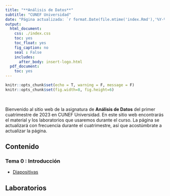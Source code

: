 ```yaml
---
title: "**Análisis de Datos**"
subtitle: "CUNEF Universidad"
date: "Página actualizada: `r format.Date(file.mtime('index.Rmd'),'%Y-%m-%d')`"
output:
  html_document:
    css: ./index.css
    toc: yes
    toc_float: yes
    fig_caption: no
    seal : False
    includes:
      after_body: insert-logo.html
  pdf_document:
    toc: yes
---
```



<div class="title-logo"></div>

```r
knitr::opts_chunk$set(echo = T, warning = F, message = F)
knitr::opts_chunk$set(fig.width=8, fig.height=6) 
```

<br />

Bienvenido al sitio web de la asignatura de **Análisis de Datos** del primer cuatrimestre de 2023 en CUNEF Universidad. En este sitio web encontrarás el material y los laboratorios que usaremos durante el curso. La página se actualizará con frecuencia durante el cuatrimestre, así que acostúmbrate a actualizar la página.

## **Contenido**

### Tema 0 : Introducción
  - [Diapositivas](./tema0/tema0.html)

<!-- 

### Tema 1 : Programación en R
  - [Diapositivas](./tema1/tema1.html)
  
### Tema 2 : Análisis Exploratorio de los Datos
- 2.1: Visualización de datos
  - [Diapositivas](./tema2/tema2-1.html)
    
- 2.2: Transformación de datos
  - [Diapositivas](./tema2/tema2-2.html)

- 2.3: Análisis Exploratorio de datos
  - [Diapositivas](./tema2/tema2-3.html)
  
### Tema 3 : Data Wrangling
  - 3.1: Importación de datos
    - [Diapositivas](./tema3/tema3-1.html)
    
  - 3.2: Organización de datos
    - [Diapositivas](./tema3/tema3-2.html)
    
  - 3.3: Transformación de datos
    - [Diapositivas](./tema3/tema3-3.html)
    
### Tema 4 : Modelización
  - [Diapositivas](./tema4/tema4.html)
  
### Tema 5 : Comunicación de Resultados
  - [Diapositivas](./tema5/tema5.html)

--> 

## **Laboratorios**

<!-- 
### Lab 01 - Programación en R 
  - [Ejercicios](./labs/lab1.html)
    
### Lab 02 - Visualización 
  - [Ejercicios](./labs/lab2.html)
    
### Lab 03 - Transformación
  - [Ejercicios](./labs/lab3.html)
  
### Lab 04 - Importación
  - [Ejercicios](./labs/lab4.html)
  
### Lab 05 - Data Wrangling
  - [Ejercicios](./labs/lab5.html)
  
### Lab 06 - Strings, Factores y Fechas
  - [Ejercicios](./labs/lab6.html)
  
### Lab 07 - Modelos
  - [Ejercicios](./labs/lab7.html)

--> 
   